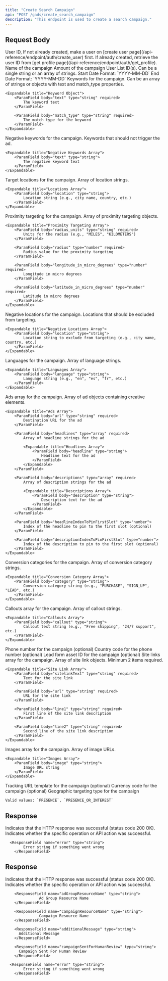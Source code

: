 ```yaml
---
title: "Create Search Campaign"
api: "POST /gads/create_search_campaign"
description: "This endpoint is used to create a search campaign."
---
```


## Request Body

<ParamField body="userId" type="string" required>
	User ID, If not already created, make a user on [create user
	page](/api-reference/endpoint/auth/create_user) first. If already created,
	retrieve the user ID from [get profile
	page](/api-reference/endpoint/auth/get_profile).
</ParamField>

<ParamField body="goal" type="string" required>
	Name of the campaign
</ParamField>

<ParamField body="amount" type="string" required>
	Amount of the campaign
</ParamField>

<ParamField body="userListId" type="string | string[]">
	User List ID(s). Can be a single string or an array of strings.
</ParamField>

<ParamField body="startDate" type="string" required>
	Start Date Format: `YYYY-MM-DD`
</ParamField>

<ParamField body="endDate" type="string">
	End Date Format: `YYYY-MM-DD`
</ParamField>

<ParamField body="keywords" type="array" required>
	Keywords for the campaign. Can be an array of strings or objects with text and match_type properties.
	
	<Expandable title="Keyword Object">
		<ParamField body="text" type="string" required>
			The keyword text
		</ParamField>
		
		<ParamField body="match_type" type="string" required>
			The match type for the keyword
		</ParamField>
	</Expandable>
</ParamField>

<ParamField body="negativeKeywords" type="array">
	Negative keywords for the campaign. Keywords that should not trigger the ad.
	
	<Expandable title="Negative Keywords Array">
		<ParamField body="text" type="string">
			The negative keyword text
		</ParamField>
	</Expandable>
</ParamField>

<ParamField body="locations" type="array">
	Target locations for the campaign. Array of location strings.
	
	<Expandable title="Locations Array">
		<ParamField body="location" type="string">
			Location string (e.g., city name, country, etc.)
		</ParamField>
	</Expandable>
</ParamField>

<ParamField body="proximityTargeting" type="array">
	Proximity targeting for the campaign. Array of proximity targeting objects.
	
	<Expandable title="Proximity Targeting Array">
		<ParamField body="radius_units" type="string" required>
			Units for the radius (e.g., "MILES", "KILOMETERS")
		</ParamField>
		
		<ParamField body="radius" type="number" required>
			Radius value for the proximity targeting
		</ParamField>
		
		<ParamField body="longitude_in_micro_degrees" type="number" required>
			Longitude in micro degrees
		</ParamField>
		
		<ParamField body="latitude_in_micro_degrees" type="number" required>
			Latitude in micro degrees
		</ParamField>
	</Expandable>
</ParamField>

<ParamField body="negativeLocations" type="array">
	Negative locations for the campaign. Locations that should be excluded from targeting.
	
	<Expandable title="Negative Locations Array">
		<ParamField body="location" type="string">
			Location string to exclude from targeting (e.g., city name, country, etc.)
		</ParamField>
	</Expandable>
</ParamField>

<ParamField body="languages" type="array">
	Languages for the campaign. Array of language strings.
	
	<Expandable title="Languages Array">
		<ParamField body="language" type="string">
			Language string (e.g., "en", "es", "fr", etc.)
		</ParamField>
	</Expandable>
</ParamField>

<ParamField body="ads" type="array">
	Ads array for the campaign. Array of ad objects containing creative elements.
	
	<Expandable title="Ads Array">
		<ParamField body="url" type="string" required>
			Destination URL for the ad
		</ParamField>
		
		<ParamField body="headlines" type="array" required>
			Array of headline strings for the ad
			
			<Expandable title="Headlines Array">
				<ParamField body="headline" type="string">
					Headline text for the ad
				</ParamField>
			</Expandable>
		</ParamField>
		
		<ParamField body="descriptions" type="array" required>
			Array of description strings for the ad
			
			<Expandable title="Descriptions Array">
				<ParamField body="description" type="string">
					Description text for the ad
				</ParamField>
			</Expandable>
		</ParamField>
		
		<ParamField body="headlineIndexToPinFirstSlot" type="number">
			Index of the headline to pin to the first slot (optional)
		</ParamField>
		
		<ParamField body="descriptionIndexToPinFirstSlot" type="number">
			Index of the description to pin to the first slot (optional)
		</ParamField>
	</Expandable>
</ParamField>

<ParamField body="conversionCategory" type="array">
	Conversion categories for the campaign. Array of conversion category strings.
	
	<Expandable title="Conversion Category Array">
		<ParamField body="category" type="string">
			Conversion category string (e.g., "PURCHASE", "SIGN_UP", "LEAD", etc.)
		</ParamField>
	</Expandable>
</ParamField>

<ParamField body="callouts" type="array">
	Callouts array for the campaign. Array of callout strings.
	
	<Expandable title="Callouts Array">
		<ParamField body="callout" type="string">
			Callout text string (e.g., "Free shipping", "24/7 support", etc.)
		</ParamField>
	</Expandable>
</ParamField>

<ParamField body="phoneNumber" type="string">
	Phone number for the campaign (optional)
</ParamField>

<ParamField body="phoneNumberCountryCode" type="string">
	Country code for the phone number (optional)
</ParamField>

<ParamField body="leadFormAssetId" type="string">
	Lead form asset ID for the campaign (optional)
</ParamField>

<ParamField body="siteLink" type="array">
	Site links array for the campaign. Array of site link objects. Minimum 2 items required.
	
	<Expandable title="Site Link Array">
		<ParamField body="sitelinkText" type="string" required>
			Text for the site link
		</ParamField>
		
		<ParamField body="url" type="string" required>
			URL for the site link
		</ParamField>
		
		<ParamField body="line1" type="string" required>
			First line of the site link description
		</ParamField>
		
		<ParamField body="line2" type="string" required>
			Second line of the site link description
		</ParamField>
	</Expandable>
</ParamField>

<ParamField body="images" type="array">
	Images array for the campaign. Array of image URLs.
	
	<Expandable title="Images Array">
		<ParamField body="image" type="string">
			Image URL string
		</ParamField>
	</Expandable>
</ParamField>

<ParamField body="tracking_url_template" type="string">
	Tracking URL template for the campaign (optional)
</ParamField>

<ParamField body="currencyCode" type="string">
	Currency code for the campaign (optional)
</ParamField>

<ParamField body="geo_target_type" type="string">
	Geographic targeting type for the campaign
	
	Valid values: `PRESENCE`, `PRESENCE_OR_INTEREST`
</ParamField>


## Response

<ResponseField name="success" type="boolean">
	Indicates that the HTTP response was successful (status code 200 OK).
</ResponseField>


<ResponseField name="results" type="object">
  <Expandable title="Results Object">
        <ResponseField name="success" type="boolean">
			Indicates whether the specific operation or API action was successful.
        </ResponseField>
 


      <ResponseField name="error" type="string">
    		Error string if something went wrong
    	</ResponseField>
  </Expandable>
</ResponseField>


## Response

<ResponseField name="success" type="boolean">
	Indicates that the HTTP response was successful (status code 200 OK).
</ResponseField>


<ResponseField name="results" type="object">
  <Expandable title="Results Object">
        <ResponseField name="success" type="boolean">
			       Indicates whether the specific operation or API action was successful.
        </ResponseField>

        <ResponseField name="adGroupResourceName" type="string">
			       Ad Group Resource Name
        </ResponseField>

        <ResponseField name="campaignResourceName" type="string">
			       Campaign Resource Name
        </ResponseField>

        <ResponseField name="additionalMessage" type="string">
          Additional Message
        </ResponseField>

        <ResponseField name="campaignSentForHumanReview" type="string">
          Campaign Sent For Human Review
        </ResponseField>

      <ResponseField name="error" type="string">
    		Error string if something went wrong
    	</ResponseField>
  </Expandable>
</ResponseField>